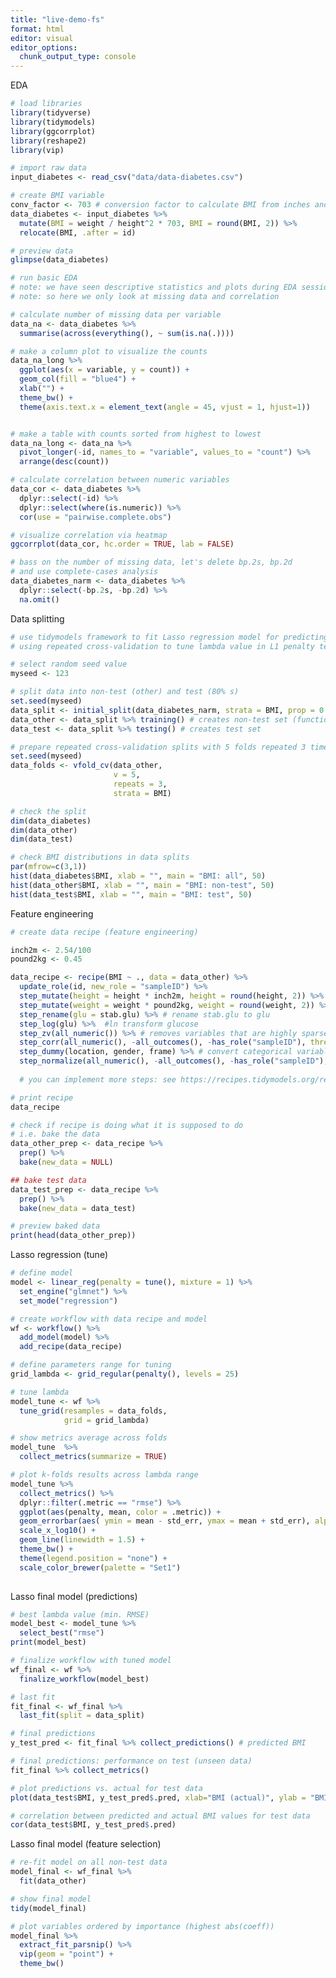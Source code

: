 ```yaml
---
title: "live-demo-fs"
format: html
editor: visual
editor_options: 
  chunk_output_type: console
---
```



EDA
```r
# load libraries
library(tidyverse)
library(tidymodels)
library(ggcorrplot)
library(reshape2)
library(vip)

# import raw data
input_diabetes <- read_csv("data/data-diabetes.csv")

# create BMI variable
conv_factor <- 703 # conversion factor to calculate BMI from inches and pounds BMI = weight (lb) / [height (in)]2 x 703
data_diabetes <- input_diabetes %>%
  mutate(BMI = weight / height^2 * 703, BMI = round(BMI, 2)) %>%
  relocate(BMI, .after = id)

# preview data
glimpse(data_diabetes)

# run basic EDA
# note: we have seen descriptive statistics and plots during EDA session 
# note: so here we only look at missing data and correlation

# calculate number of missing data per variable
data_na <- data_diabetes %>% 
  summarise(across(everything(), ~ sum(is.na(.)))) 

# make a column plot to visualize the counts
data_na_long %>%
  ggplot(aes(x = variable, y = count)) + 
  geom_col(fill = "blue4") + 
  xlab("") + 
  theme_bw() +
  theme(axis.text.x = element_text(angle = 45, vjust = 1, hjust=1))


# make a table with counts sorted from highest to lowest
data_na_long <- data_na %>%
  pivot_longer(-id, names_to = "variable", values_to = "count") %>%
  arrange(desc(count)) 

# calculate correlation between numeric variables
data_cor <- data_diabetes %>% 
  dplyr::select(-id) %>% 
  dplyr::select(where(is.numeric)) %>%
  cor(use = "pairwise.complete.obs")

# visualize correlation via heatmap
ggcorrplot(data_cor, hc.order = TRUE, lab = FALSE)

# bass on the number of missing data, let's delete bp.2s, bp.2d
# and use complete-cases analysis 
data_diabetes_narm <- data_diabetes %>%
  dplyr::select(-bp.2s, -bp.2d) %>%
  na.omit()
```

Data splitting
```r
# use tidymodels framework to fit Lasso regression model for predicting BMI
# using repeated cross-validation to tune lambda value in L1 penalty term

# select random seed value
myseed <- 123

# split data into non-test (other) and test (80% s)
set.seed(myseed)
data_split <- initial_split(data_diabetes_narm, strata = BMI, prop = 0.8) # holds splitting info
data_other <- data_split %>% training() # creates non-test set (function is called training but it refers to non-test part)
data_test <- data_split %>% testing() # creates test set

# prepare repeated cross-validation splits with 5 folds repeated 3 times
set.seed(myseed)
data_folds <- vfold_cv(data_other,
                       v = 5, 
                       repeats = 3,
                       strata = BMI)

# check the split
dim(data_diabetes)
dim(data_other)
dim(data_test)

# check BMI distributions in data splits
par(mfrow=c(3,1))
hist(data_diabetes$BMI, xlab = "", main = "BMI: all", 50)
hist(data_other$BMI, xlab = "", main = "BMI: non-test", 50)
hist(data_test$BMI, xlab = "", main = "BMI: test", 50)
```

Feature engineering
```r
# create data recipe (feature engineering)

inch2m <- 2.54/100
pound2kg <- 0.45

data_recipe <- recipe(BMI ~ ., data = data_other) %>%
  update_role(id, new_role = "sampleID") %>%
  step_mutate(height = height * inch2m, height = round(height, 2)) %>% # convert height to meters
  step_mutate(weight = weight * pound2kg, weight = round(weight, 2)) %>% # convert weight to kg
  step_rename(glu = stab.glu) %>% # rename stab.glu to glu
  step_log(glu) %>%  #ln transform glucose
  step_zv(all_numeric()) %>% # removes variables that are highly sparse and unbalanced (if found)
  step_corr(all_numeric(), -all_outcomes(), -has_role("sampleID"), threshold = 0.8) %>% # removes variables with large absolute correlations with other variables (if found)
  step_dummy(location, gender, frame) %>% # convert categorical variables to dummy variables
  step_normalize(all_numeric(), -all_outcomes(), -has_role("sampleID"), skip = FALSE) 
  
  # you can implement more steps: see https://recipes.tidymodels.org/reference/index.html

# print recipe
data_recipe

# check if recipe is doing what it is supposed to do
# i.e. bake the data
data_other_prep <- data_recipe %>%
  prep() %>%
  bake(new_data = NULL)

## bake test data
data_test_prep <- data_recipe %>%
  prep() %>%
  bake(new_data = data_test)

# preview baked data
print(head(data_other_prep))

```

Lasso regression (tune)
```r
# define model
model <- linear_reg(penalty = tune(), mixture = 1) %>%
  set_engine("glmnet") %>%
  set_mode("regression")

# create workflow with data recipe and model 
wf <- workflow() %>%
  add_model(model) %>%
  add_recipe(data_recipe)

# define parameters range for tuning
grid_lambda <- grid_regular(penalty(), levels = 25)

# tune lambda
model_tune <- wf %>%
  tune_grid(resamples = data_folds, 
            grid = grid_lambda)

# show metrics average across folds
model_tune  %>%
  collect_metrics(summarize = TRUE)

# plot k-folds results across lambda range
model_tune %>%
  collect_metrics() %>% 
  dplyr::filter(.metric == "rmse") %>% 
  ggplot(aes(penalty, mean, color = .metric)) +
  geom_errorbar(aes( ymin = mean - std_err, ymax = mean + std_err), alpha = 0.5) +
  scale_x_log10() + 
  geom_line(linewidth = 1.5) +
  theme_bw() +
  theme(legend.position = "none") +
  scale_color_brewer(palette = "Set1")
  

```

Lasso final model (predictions)
```r

# best lambda value (min. RMSE)
model_best <- model_tune %>%
  select_best("rmse")
print(model_best)

# finalize workflow with tuned model
wf_final <- wf %>%
  finalize_workflow(model_best)

# last fit 
fit_final <- wf_final %>%
  last_fit(split = data_split)

# final predictions
y_test_pred <- fit_final %>% collect_predictions() # predicted BMI

# final predictions: performance on test (unseen data)
fit_final %>% collect_metrics() 

# plot predictions vs. actual for test data
plot(data_test$BMI, y_test_pred$.pred, xlab="BMI (actual)", ylab = "BMI (predicted)", las = 1, pch = 19)

# correlation between predicted and actual BMI values for test data
cor(data_test$BMI, y_test_pred$.pred)


```

Lasso final model (feature selection)
```r

# re-fit model on all non-test data
model_final <- wf_final %>%
  fit(data_other) 

# show final model
tidy(model_final)

# plot variables ordered by importance (highest abs(coeff))
model_final %>%
  extract_fit_parsnip() %>%
  vip(geom = "point") + 
  theme_bw()

```

